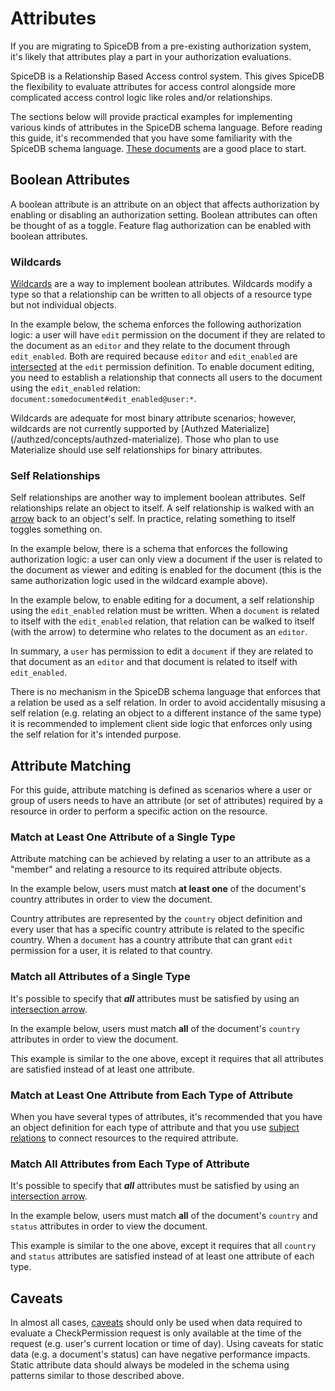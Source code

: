 
# Attributes

If you are migrating to SpiceDB from a pre-existing authorization system, it's likely that attributes play a part in your authorization evaluations.

SpiceDB is a Relationship Based Access control system.
This gives SpiceDB the flexibility to evaluate attributes for access control alongside more complicated access control logic like roles and/or relationships.

The sections below will provide practical examples for implementing various kinds of attributes in the SpiceDB schema language.
Before reading this guide, it's recommended that you have some familiarity with the SpiceDB schema language. [These documents](/spicedb/modeling/developing-a-schema) are a good place to start.

## Boolean Attributes

A boolean attribute is an attribute on an object that affects authorization by enabling or disabling an authorization setting.
Boolean attributes can often be thought of as a toggle.
Feature flag authorization can be enabled with boolean attributes.

### Wildcards

[Wildcards](/spicedb/concepts/schema#wildcards) are a way to implement boolean attributes.
Wildcards modify a type so that a relationship can be written to all objects of a resource type but not individual objects.

In the example below, the schema enforces the following authorization logic: a user will have ```edit``` permission on the document if they are related to the document as an ```editor``` and they relate to the document through ```edit_enabled```.
Both are required because ```editor``` and ```edit_enabled``` are [intersected](/spicedb/concepts/schema#-intersection) at the ```edit``` permission definition.
To enable document editing, you need to establish a relationship that connects all users to the document using the ```edit_enabled``` relation: `document:somedocument#edit_enabled@user:*`.

<InlinePlayground reference="p6ltnJZ2Zso7" />

<Callout type="info">
    Wildcards are adequate for most binary attribute scenarios; however, wildcards are not currently supported by [Authzed Materialize](/authzed/concepts/authzed-materialize).
    Those who plan to use Materialize should use self relationships for binary attributes.
</Callout>

### Self Relationships

Self relationships are another way to implement boolean attributes.
Self relationships relate an object to itself.
A self relationship is walked with an [arrow](/spicedb/concepts/schema#--arrow) back to an object's self.
In practice, relating something to itself toggles something on.

In the example below, there is a schema that enforces the following authorization logic: a user can only view a document if the user is related to the document as viewer and editing is enabled for the document (this is the same authorization logic used in the wildcard example above).

In the example below, to enable editing for a document, a self relationship using the ```edit_enabled``` relation must be written.
When a ```document``` is related to itself with the ```edit_enabled``` relation, that relation can be walked to itself (with the arrow) to determine who relates to the document as an ```editor```.

In summary, a ```user``` has permission to edit a ```document``` if they are related to that document as an ```editor``` and that document is related to itself with ```edit_enabled```.

<InlinePlayground reference="ifgMyLGN-Hjw" />

<Callout type="warning">
  There is no mechanism in the SpiceDB schema language that enforces that a relation be used as a self relation.
  In order to avoid accidentally misusing a self relation (e.g. relating an object to a different instance of the same type) it is recommended to implement client side logic that enforces only using the self relation for it's intended purpose.
</Callout>

## Attribute Matching

For this guide, attribute matching is defined as scenarios where a user or group of users needs to have an attribute (or set of attributes) required by a resource in order to perform a specific action on the resource.

### Match at Least One Attribute of a Single Type

Attribute matching can be achieved by relating a user to an attribute as a "member" and relating a resource to its required attribute objects.

In the example below, users must match **at least one** of the document's country attributes in order to view the document.

Country attributes are represented by the ```country``` object definition and every user that has a specific country attribute is related to the specific country.
When a ```document``` has a country attribute that can grant ```edit``` permission for a user, it is related to that country.

<InlinePlayground reference="RAl67nbN8HXr" />

### Match all Attributes of a Single Type

It's possible to specify that ***all*** attributes must be satisfied by using an [intersection arrow](/spicedb/concepts/schema#all-intersection-arrow).

In the example below, users must match **all** of the document's ```country``` attributes in order to view the document.

This example is similar to the one above, except it requires that all attributes are satisfied instead of at least one attribute.

<InlinePlayground reference="XlzC7_cVWrxh" />

### Match at Least One Attribute from Each Type of Attribute

When you have several types of attributes, it's recommended that you have an object definition for each type of attribute and that you use [subject relations](/spicedb/concepts/schema#subject-relations) to connect resources to the required attribute.

<InlinePlayground reference="oBZyiY66Y81J" />

### Match All Attributes from Each Type of Attribute

It's possible to specify that ***all*** attributes must be satisfied by using an [intersection arrow](/spicedb/concepts/schema#all-intersection-arrow).

In the example below, users must match **all** of the document's ```country``` and ```status``` attributes in order to view the document.

This example is similar to the one above, except it requires that all ```country``` and ```status``` attributes are satisfied instead of at least one attribute of each type.

<InlinePlayground reference="I1-zYgAIAq5E" />

## Caveats

In almost all cases, [caveats](/spicedb/concepts/caveats) should only be used when data required to evaluate a CheckPermission request is only available at the time of the request (e.g. user's current location or time of day).
Using caveats for static data (e.g. a document's status) can have negative performance impacts.
Static attribute data should always be modeled in the schema using patterns similar to those described above.
